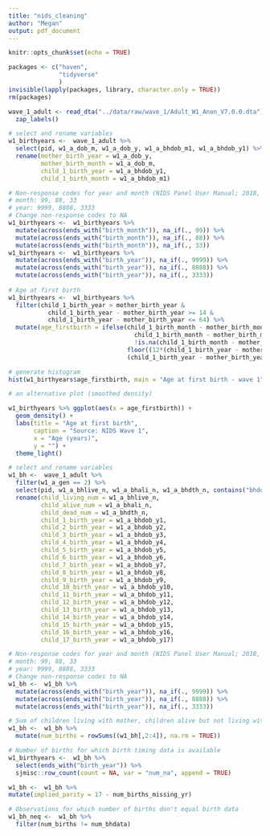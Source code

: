 ```yaml
---
title: "nids_cleaning"
author: "Megan"
output: pdf_document
---
```


```r
knitr::opts_chunk$set(echo = TRUE)
```

```r
packages <- c("haven",
              "tidyverse"
              )
invisible(lapply(packages, library, character.only = TRUE))
rm(packages)
```

```r
wave_1_adult <- read_dta("../data/raw/wave_1/Adult_W1_Anon_V7.0.0.dta") %>% 
  zap_labels()
```

```r
# select and rename variables
w1_birthyears <-  wave_1_adult %>%
  select(pid, w1_a_dob_m, w1_a_dob_y, w1_a_bhdob_m1, w1_a_bhdob_y1) %>%
  rename(mother_birth_year = w1_a_dob_y,
         mother_birth_month = w1_a_dob_m,
         child_1_birth_year = w1_a_bhdob_y1,
         child_1_birth_month = w1_a_bhdob_m1)

# Non-response codes for year and month (NIDS Panel User Manual; 2018, p.27):
# month: 99, 88, 33
# year: 9999, 8888, 3333
# Change non-response codes to NA
w1_birthyears <-  w1_birthyears %>%
  mutate(across(ends_with("birth_month")), na_if(., 99)) %>%
  mutate(across(ends_with("birth_month")), na_if(., 88)) %>%
  mutate(across(ends_with("birth_month")), na_if(., 33)) 
w1_birthyears <-  w1_birthyears %>%
  mutate(across(ends_with("birth_year")), na_if(., 9999)) %>%
  mutate(across(ends_with("birth_year")), na_if(., 8888)) %>%
  mutate(across(ends_with("birth_year")), na_if(., 3333))  
  
# Age at first birth
w1_birthyears <-  w1_birthyears %>%
  filter(child_1_birth_year > mother_birth_year &
           child_1_birth_year - mother_birth_year >= 14 &
           child_1_birth_year - mother_birth_year <= 64) %>%
  mutate(age_firstbirth = ifelse(child_1_birth_month - mother_birth_month >= -11 & 
                                   child_1_birth_month - mother_birth_month <= 11 &
                                   !is.na(child_1_birth_month - mother_birth_month),
                                 floor((12*(child_1_birth_year - mother_birth_year) + child_1_birth_month - mother_birth_month)/12),
                                 (child_1_birth_year - mother_birth_year)))
```


```r
# generate histogram
hist(w1_birthyears$age_firstbirth, main = "Age at first birth - wave 1", xlab = "Age", ylab = "Frequency", col = "transparent")
```


```r
# an alternative plot (smoothed density)

w1_birthyears %>% ggplot(aes(x = age_firstbirth)) +
  geom_density() +
  labs(title = "Age at first birth",
       caption = "Source: NIDS Wave 1",
       x = "Age (years)",
       y = "") +
  theme_light()
```


```r

# select and rename variables
w1_bh <-  wave_1_adult %>%
  filter(w1_a_gen == 2) %>%
  select(pid, w1_a_bhlive_n, w1_a_bhali_n, w1_a_bhdth_n, contains("bhdob_y")) %>%
  rename(child_living_num = w1_a_bhlive_n,
         child_alive_num = w1_a_bhali_n,
         child_dead_num = w1_a_bhdth_n,
         child_1_birth_year = w1_a_bhdob_y1,
         child_2_birth_year = w1_a_bhdob_y2,
         child_3_birth_year = w1_a_bhdob_y3,
         child_4_birth_year = w1_a_bhdob_y4,
         child_5_birth_year = w1_a_bhdob_y5,
         child_6_birth_year = w1_a_bhdob_y6,
         child_7_birth_year = w1_a_bhdob_y7,
         child_8_birth_year = w1_a_bhdob_y8,
         child_9_birth_year = w1_a_bhdob_y9,
         child_10_birth_year = w1_a_bhdob_y10,
         child_11_birth_year = w1_a_bhdob_y11,
         child_12_birth_year = w1_a_bhdob_y12,
         child_13_birth_year = w1_a_bhdob_y13,
         child_14_birth_year = w1_a_bhdob_y14,
         child_15_birth_year = w1_a_bhdob_y15,
         child_16_birth_year = w1_a_bhdob_y16,
         child_17_birth_year = w1_a_bhdob_y17) 

# Non-response codes for year and month (NIDS Panel User Manual; 2018, p.27):
# month: 99, 88, 33
# year: 9999, 8888, 3333
# Change non-response codes to NA
w1_bh <-  w1_bh %>%
  mutate(across(ends_with("birth_year")), na_if(., 9999)) %>%
  mutate(across(ends_with("birth_year")), na_if(., 8888)) %>%
  mutate(across(ends_with("birth_year")), na_if(., 3333))

# Sum of children living with mother, children alive but not living with mother and children who have passed to get number of births
w1_bh <-  w1_bh %>%
  mutate(num_births = rowSums((w1_bh[,2:4]), na.rm = TRUE))

# Number of births for which birth timing data is available
w1_birthyears <-  w1_bh %>%
  select(ends_with("birth_year")) %>%
  sjmisc::row_count(count = NA, var = "num_na", append = TRUE)

w1_bh <-  w1_bh %>%
mutate(implied_parity = 17 - num_births_missing_yr)

# Observations for which number of births don't equal birth data
w1_bh_neq <-  w1_bh %>% 
  filter(num_births != num_bhdata)

```

